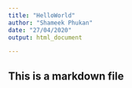 ```yaml
---
title: "HelloWorld"
author: "Shameek Phukan"
date: "27/04/2020"
output: html_document

---
```


## This is a markdown file